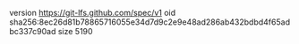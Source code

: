 version https://git-lfs.github.com/spec/v1
oid sha256:8ec26d81b78865716055e34d7d9c2e9e48ad286ab432bdbd4f65adbc337c90ad
size 5190
